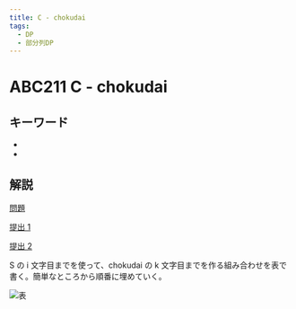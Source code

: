```yaml
---
title: C - chokudai
tags:
  - DP
  - 部分列DP
---
```


# ABC211 C - chokudai

## キーワード


- <Tag tag="DP" />
- <Tag tag="部分列DP" />

## 解説

[問題](https://atcoder.jp/contests/abc211/tasks/abc211_c)

[提出 1](https://atcoder.jp/contests/abc211/submissions/44002265)

[提出 2](https://atcoder.jp/contests/abc211/submissions/44002581)

S の i 文字目までを使って、chokudai の k 文字目までを作る組み合わせを表で書く。簡単なところから順番に埋めていく。

![表](/dp_table.png)
